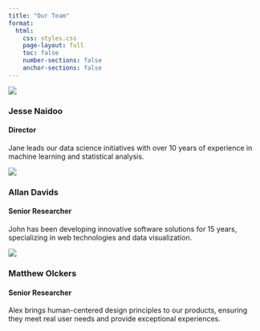 ```yaml
---
title: "Our Team"
format:
  html:
    css: styles.css
    page-layout: full
    toc: false
    number-sections: false
    anchor-sections: false
---
```


:::: {.team-grid}

::: {.team-member}
![](/images/team/jesse-naidoo.jpg)

### Jesse Naidoo
#### Director

Jane leads our data science initiatives with over 10 years of experience in machine learning and statistical analysis.

[<i class="fas fa-envelope"></i>](mailto:) 
[<i class="fas fa-globe"></i>](https://jnaidoo.rbind.io/) 
:::

::: {.team-member}
![](/images/team/allan-davids.jpg)

### Allan Davids
#### Senior Researcher

John has been developing innovative software solutions for 15 years, specializing in web technologies and data visualization.

[<i class="fas fa-envelope"></i>](mailto:) 
[<i class="fas fa-globe"></i>](https://allandav.github.io/) 
:::

::: {.team-member}
![](/images/team/matthew-olckers.jpg)

### Matthew Olckers
#### Senior Researcher

Alex brings human-centered design principles to our products, ensuring they meet real user needs and provide exceptional experiences.

[<i class="fas fa-envelope"></i>](mailto:) 
[<i class="fas fa-globe"></i>](https://matthewolckers.com/) 
:::

::::
